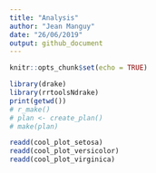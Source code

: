 ```yaml
---
title: "Analysis"
author: "Jean Manguy"
date: "26/06/2019"
output: github_document
---
```


```r
knitr::opts_chunk$set(echo = TRUE)
```


```r
library(drake)
library(rrtoolsNdrake)
print(getwd())
# r_make()
# plan <- create_plan()
# make(plan)
```

```r
readd(cool_plot_setosa)
readd(cool_plot_versicolor)
readd(cool_plot_virginica)
```


